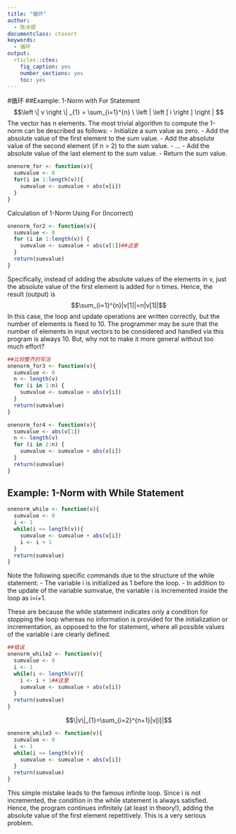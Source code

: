 ```yaml
---
title: "循环"
author:
  - 陈冰顺
documentclass: ctexart
keywords:
  - 循环
output:
  rticles::ctex:
    fig_caption: yes
    number_sections: yes
    toc: yes
---
```

#循环
##Example: 1-Norm with For Statement
$$\left \| v \right \| _{1} = \sum_{i=1}^{n} \ \left | \left [ i \right ]  \right | $$
The vector has n elements. The most trivial algorithm to compute the 1-norm can
be described as follows:
- Initialize a sum value as zero.
- Add the absolute value of the first element to the sum value.
- Add the absolute value of the second element (if n > 2) to the sum value.
- ...
- Add the absolute value of the last element to the sum value.
- Return the sum value.
```r
onenorm_for <- function(v){
  sumvalue <- 0
  for(i in 1:length(v)){
    sumvalue <- sumvalue + abs(v[i])
  }
}

```
Calculation of 1-Norm Using For (Incorrect)
```r
onenorm_for2 <- function(v){
  sumvalue <- 0
  for (i in 1:length(v)) {
    sumvalue <- sumvalue + abs(v[1])##这里
  }
  return(sumvalue)
}
```
Specifically, instead of adding the absolute values of the elements in v, just the
absolute value of the first element is added for n times. Hence, the result (output) is
$$\sum_{i=1}^{n}|v[1]|=n|v[1]|$$
In this case, the loop and update operations are written correctly, but the number of
elements is fixed to 10. The programmer may be sure that the number of elements
in input vectors to be considered and handled via this program is always 10. But,
why not to make it more general without too much effort?

```r
##比较整齐的写法
onenorm_for3 <- function(v){
  sumvalue <- 0
  n <- length(v)
  for (i in 1:n) {
    sumvalue <- sumvalue + abs(v[i])
  }
  return(sumvalue)
}
```

```r
onenorm_for4 <- function(v){
  sumvalue <- abs(v[1])
  n <- length(v)
  for (i in 2:n) {
    sumvalue <- sumvalue + abs(v[i])
  }
  return(sumvalue)
}
```

## Example: 1-Norm with While Statement
```r
onenorm_while <- function(v){
  sumvalue <- 0
  i <- 1
  while(i <= length(v)){
    sumvalue <- sumvalue + abs(v[i])
    i <- i + 1
  }
  return(sumvalue)
}
```
Note the following specific commands due to the structure of the while statement:
- The variable i is initialized as 1 before the loop.
- In addition to the update of the variable sumvalue, the variable i is incremented inside the loop as i=i+1.

These are because the while statement indicates only a condition for stopping the
loop whereas no information is provided for the initialization or incrementation, as
opposed to the for statement, where all possible values of the variable i are clearly
defined.

```r
##错误
onenorm_while2 <- function(v){
  sumvalue <- 0
  i <- 1
  while(i <- length(v)){
    i <- i + 1##这里
    sumvalue <- sumvalue + abs(v[i])
  }
  return(sumvalue)
}
```
$$\|v\|_{1}=\sum_{i=2}^{n+1}|v[i]|$$

```r
onenorm_while3 <- function(v){
  sumvalue <- 0
  i <- 1
  while(i <= length(v)){
    sumvalue <- sumvalue + abs(v[i])
  }
  return(sumvalue)
}
```
This simple mistake leads to the famous infinite loop. Since i is not incremented,
the condition in the while statement is always satisfied. Hence, the program continues infinitely (at least in theory!), adding the absolute value of the first element
repetitively. This is a very serious problem.
